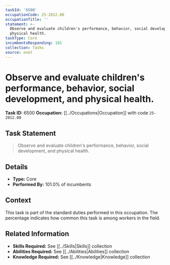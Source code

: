 ```yaml
---
taskId: '6500'
occupationCode: 25-2012.00
occupationTitle: ''
statement: >-
  Observe and evaluate children's performance, behavior, social development, and
  physical health.
taskType: Core
incumbentsResponding: 101
collection: Tasks
source: onet
---
```

# Observe and evaluate children's performance, behavior, social development, and physical health.

**Task ID:** 6500
**Occupation:** [[../Occupations|Occupation]] with code `25-2012.00`

## Task Statement

> Observe and evaluate children's performance, behavior, social development, and physical health.

## Details

- **Type:** Core
- **Performed By:** 101.0% of incumbents

## Context

This task is part of the standard duties performed in this occupation. The percentage indicates how common this task is among workers in the field.

## Related Information

- **Skills Required:** See [[../Skills|Skills]] collection
- **Abilities Required:** See [[../Abilities|Abilities]] collection
- **Knowledge Required:** See [[../Knowledge|Knowledge]] collection

